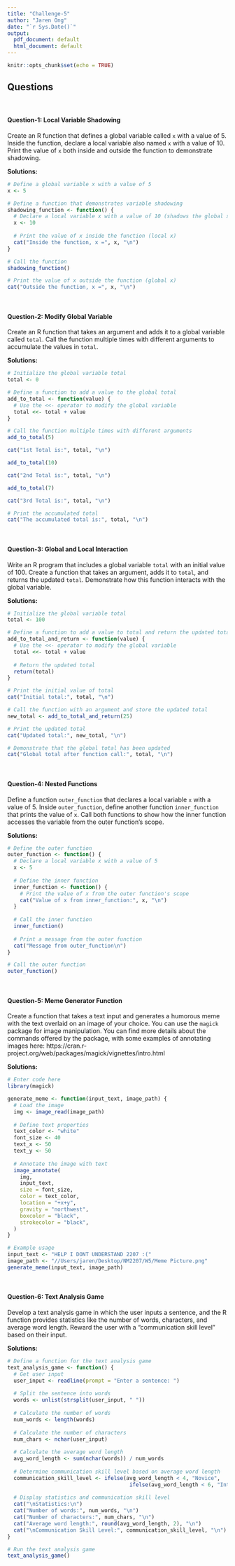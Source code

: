 ```yaml
---
title: "Challenge-5"
author: "Jaren Ong"
date: "`r Sys.Date()`"
output:
  pdf_document: default
  html_document: default
---
```


```r
knitr::opts_chunk$set(echo = TRUE)
```

## Questions
<br>

#### Question-1: Local Variable Shadowing 

Create an R function that defines a global variable called `x` with a value of 5. Inside the function, declare a local variable also named `x` with a value of 10. Print the value of `x` both inside and outside the function to demonstrate shadowing.

**Solutions:**

```r
# Define a global variable x with a value of 5
x <- 5

# Define a function that demonstrates variable shadowing
shadowing_function <- function() {
  # Declare a local variable x with a value of 10 (shadows the global x)
  x <- 10
  
  # Print the value of x inside the function (local x)
  cat("Inside the function, x =", x, "\n")
}

# Call the function
shadowing_function()

# Print the value of x outside the function (global x)
cat("Outside the function, x =", x, "\n")

```
<br>

#### Question-2: Modify Global Variable

Create an R function that takes an argument and adds it to a global variable called `total`. Call the function multiple times with different arguments to accumulate the values in `total`.

**Solutions:**

```r

# Initialize the global variable total
total <- 0

# Define a function to add a value to the global total
add_to_total <- function(value) {
  # Use the <<- operator to modify the global variable
  total <<- total + value
}

# Call the function multiple times with different arguments
add_to_total(5)

cat("1st Total is:", total, "\n")

add_to_total(10)

cat("2nd Total is:", total, "\n")

add_to_total(7)

cat("3rd Total is:", total, "\n")

# Print the accumulated total
cat("The accumulated total is:", total, "\n")

```
<br>

#### Question-3: Global and Local Interaction 

Write an R program that includes a global variable `total` with an initial value of 100. Create a function that takes an argument, adds it to `total`, and returns the updated `total`. Demonstrate how this function interacts with the global variable.

**Solutions:**

```r

# Initialize the global variable total
total <- 100

# Define a function to add a value to total and return the updated total
add_to_total_and_return <- function(value) {
  # Use the <<- operator to modify the global variable
  total <<- total + value
  
  # Return the updated total
  return(total)
}

# Print the initial value of total
cat("Initial total:", total, "\n")

# Call the function with an argument and store the updated total
new_total <- add_to_total_and_return(25)

# Print the updated total
cat("Updated total:", new_total, "\n")

# Demonstrate that the global total has been updated
cat("Global total after function call:", total, "\n")


```
<br>

#### Question-4: Nested Functions

Define a function `outer_function` that declares a local variable `x` with a value of 5. Inside `outer_function`, define another function `inner_function` that prints the value of `x`. Call both functions to show how the inner function accesses the variable from the outer function's scope.

**Solutions:**

```r

# Define the outer function
outer_function <- function() {
  # Declare a local variable x with a value of 5
  x <- 5
  
  # Define the inner function
  inner_function <- function() {
    # Print the value of x from the outer function's scope
    cat("Value of x from inner_function:", x, "\n")
  }
  
  # Call the inner function
  inner_function()
  
  # Print a message from the outer function
  cat("Message from outer_function\n")
}

# Call the outer function
outer_function()


```
<br>

#### Question-5: Meme Generator Function

Create a function that takes a text input and generates a humorous meme with the text overlaid on an image of your choice. You can use the `magick` package for image manipulation. You can find more details about the commands offered by the package, with some examples of annotating images here: https://cran.r-project.org/web/packages/magick/vignettes/intro.html

**Solutions:**

```r
# Enter code here
library(magick)

generate_meme <- function(input_text, image_path) {
  # Load the image
  img <- image_read(image_path)
  
  # Define text properties
  text_color <- "white"
  font_size <- 40
  text_x <- 50
  text_y <- 50
  
  # Annotate the image with text
  image_annotate(
    img,
    input_text,
    size = font_size,
    color = text_color,
    location = "+x+y",
    gravity = "northwest",
    boxcolor = "black",
    strokecolor = "black",
  )
}

# Example usage
input_text <- "HELP I DONT UNDERSTAND 2207 :("
image_path <- "//Users/jaren/Desktop/NM2207/W5/Meme Picture.png"
generate_meme(input_text, image_path)


```
<br>

#### Question-6: Text Analysis Game  

Develop a text analysis game in which the user inputs a sentence, and the R function provides statistics like the number of words, characters, and average word length. Reward the user with a "communication skill level" based on their input.

**Solutions:**

```r

# Define a function for the text analysis game
text_analysis_game <- function() {
  # Get user input
  user_input <- readline(prompt = "Enter a sentence: ")
  
  # Split the sentence into words
  words <- unlist(strsplit(user_input, " "))
  
  # Calculate the number of words
  num_words <- length(words)
  
  # Calculate the number of characters
  num_chars <- nchar(user_input)
  
  # Calculate the average word length
  avg_word_length <- sum(nchar(words)) / num_words
  
  # Determine communication skill level based on average word length
  communication_skill_level <- ifelse(avg_word_length < 4, "Novice",
                                       ifelse(avg_word_length < 6, "Intermediate", "Advanced"))
  
  # Display statistics and communication skill level
  cat("\nStatistics:\n")
  cat("Number of words:", num_words, "\n")
  cat("Number of characters:", num_chars, "\n")
  cat("Average word length:", round(avg_word_length, 2), "\n")
  cat("\nCommunication Skill Level:", communication_skill_level, "\n")
}

# Run the text analysis game
text_analysis_game()




```
<br>